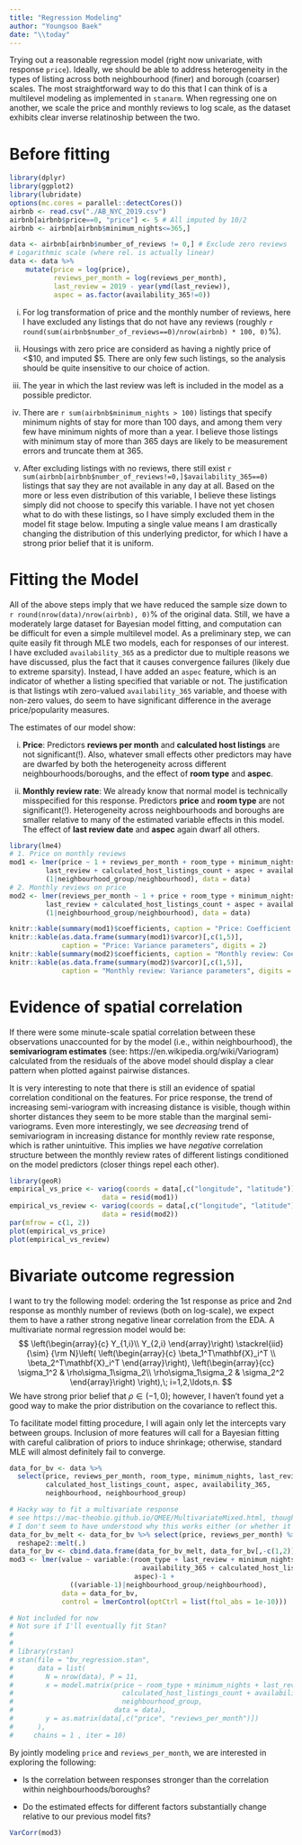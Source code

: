 ```yaml
---
title: "Regression Modeling"
author: "Youngsoo Baek"
date: "\\today"
---
```


Trying out a reasonable regression model (right now univariate, with response `price`). Ideally, we should be able to address heterogeneity in the types of listing across both neighbourhood (finer) and borough (coarser) scales. The most straightforward way to do this that I can think of is a multilevel modeling as implemented in `stanarm`. When regressing one on another, we scale the price and monthly reviews to log scale, as the dataset exhibits clear inverse relatinoship between the two.

# Before fitting

```r
library(dplyr)
library(ggplot2)
library(lubridate)
options(mc.cores = parallel::detectCores())
airbnb <- read.csv("./AB_NYC_2019.csv")
airbnb[airbnb$price==0, "price"] <- 5 # All imputed by 10/2
airbnb <- airbnb[airbnb$minimum_nights<=365,]

data <- airbnb[airbnb$number_of_reviews != 0,] # Exclude zero reviews
# Logarithmic scale (where rel. is actually linear)
data <- data %>% 
    mutate(price = log(price), 
           reviews_per_month = log(reviews_per_month),
           last_review = 2019 - year(ymd(last_review)),
           aspec = as.factor(availability_365!=0))
```


  i. For log transformation of price and the monthly number of reviews, here I have excluded any listings that do not have any reviews (roughly `r round(sum(airbnb$number_of_reviews==0)/nrow(airbnb) * 100, 0)`\%).
  
  ii. Housings with zero price are considerd as having a nightly price of <\$10, and imputed \$5. There are only few such listings, so the analysis should be quite insensitive to our choice of action.
  
  iii. The year in which the last review was left is included in the model as a possible predictor.
  
  iv. There are `r sum(airbnb$minimum_nights > 100)` listings that specify minimum nights of stay for more than 100 days, and among them very few have minimum nights of more than a year. I believe those listings with minimum stay of more than 365 days are likely to be measurement errors and truncate them at 365.
  
  v. After excluding listings with no reviews, there still exist `r sum(airbnb[airbnb$number_of_reviews!=0,]$availability_365==0)` listings that say they are not available in any day at all. Based on the more or less even distribution of this variable, I believe these listings simply did not choose to specify this variable. I have not yet chosen what to do with these listings, so I have simply excluded them in the model fit stage below. Imputing a single value means I am drastically changing the distribution of this underlying predictor, for which I have a strong prior belief that it is uniform.

# Fitting the  Model
All of the above steps imply that we have reduced the sample size down to `r round(nrow(data)/nrow(airbnb), 0)`\% of the original data. Still, we have a moderately large dataset for Bayesian model fitting, and computation can be difficult for even a simple multilevel model. As a preliminary step, we can quite easily fit through MLE two models, each for responses of our interest. I have excluded `availability_365` as a predictor due to multiple reasons we have discussed, plus the fact that it causes convergence failures (likely due to extreme sparsity). Instead, I have added an `aspec` feature, which is an indicator of whether a listing specified that variable or not. The justification is that listings wtih zero-valued `availability_365` variable, and thoese with non-zero values, do seem to have significant difference in the average price/popularity measures.

The estimates of our model show:

  i. **Price**: Predictors **reviews per month** and **calculated host listings** are not significant(!). Also, whatever small effects other predictors may have are dwarfed by both the heterogeneity across different neighbourhoods/boroughs, and the effect of **room type** and **aspec**. 
  
  ii. **Monthly review rate**: We already know that normal model is technically misspecified for this response. Predictors **price** and **room type** are not significant(!). Heterogeneity across neighbourhoods and boroughs are smaller relative to many of the estimated variable effects in this model. The effect of **last review date** and **aspec** again dwarf all others. 

```r
library(lme4)
# 1. Price on monthly reviews
mod1 <- lmer(price ~ 1 + reviews_per_month + room_type + minimum_nights + 
         last_review + calculated_host_listings_count + aspec + availability_365 + 
         (1|neighbourhood_group/neighbourhood), data = data)
# 2. Monthly reviews on price
mod2 <- lmer(reviews_per_month ~ 1 + price + room_type + minimum_nights + 
         last_review + calculated_host_listings_count + aspec + availability_365 + 
         (1|neighbourhood_group/neighbourhood), data = data)

knitr::kable(summary(mod1)$coefficients, caption = "Price: Coefficient estimates", digits = 2)
knitr::kable(as.data.frame(summary(mod1)$varcor)[,c(1,5)], 
             caption = "Price: Variance parameters", digits = 2)
knitr::kable(summary(mod2)$coefficients, caption = "Monthly review: Coefficient estiamtes", digits = 2)
knitr::kable(as.data.frame(summary(mod2)$varcor)[,c(1,5)], 
             caption = "Monthly review: Variance parameters", digits = 2)
```


# Evidence of spatial correlation
If there were some minute-scale spatial correlation between these observations unaccounted for by the model (i.e., within neighbourhood), the **semivariogram estimates** (see: https://en.wikipedia.org/wiki/Variogram) calculated from the residuals of the above model should display a clear pattern when plotted against pairwise distances. 

It is very interesting to note that there is still an evidence of spatial correlation conditional on the features. For price response, the trend of increasing semi-variogram with increasing distance is visible, though within shorter distances they seem to be more stable than the marginal semi-variograms. Even more interestingly, we see *decreasing* trend of semivariogram in increasing distance for monthly review rate response, which is rather unintuitive. This implies we have *negative* correlation structure between the monthly review rates of different listings conditioned on the model predictors (closer things repel each other).

```r
library(geoR)
empirical_vs_price <- variog(coords = data[,c("longitude", "latitude")],
                       data = resid(mod1))
empirical_vs_review <- variog(coords = data[,c("longitude", "latitude")],
                       data = resid(mod2))
par(mfrow = c(1, 2))
plot(empirical_vs_price) 
plot(empirical_vs_review)
```

# Bivariate outcome regression
I want to try the following model: ordering the 1st response as price and 2nd response as monthly number of reviews (both on log-scale), we expect them to have a rather strong negative linear correlation from the EDA. A multivariate normal regression model would be:
$$
\left(\begin{array}{c}
Y_{1,i}\\ Y_{2,i} \end{array}\right) \stackrel{iid}{\sim} {\rm N}\left(
\left(\begin{array}{c}
\beta_1^T\mathbf{X}_i^T \\
\beta_2^T\mathbf{X}_i^T
\end{array}\right),
\left(\begin{array}{cc}
\sigma_1^2 & \rho\sigma_1\sigma_2\\
\rho\sigma_1\sigma_2 & \sigma_2^2
\end{array}\right)
\right),\; i=1,2,\ldots,n.
$$
We have strong prior belief that $\rho\in (-1,0)$; however, I haven't found yet a good way to make the prior distribution on the covariance to reflect this.

To facilitate model fitting procedure, I will again only let the intercepts vary between groups. Inclusion of more features will call for a Bayesian fitting with careful calibration of priors to induce shrinkage; otherwise, standard MLE will almost definitely fail to converge. 

```r
data_for_bv <- data %>% 
  select(price, reviews_per_month, room_type, minimum_nights, last_review, 
         calculated_host_listings_count, aspec, availability_365,
         neighbourhood, neighbourhood_group)

# Hacky way to fit a multivariate response
# see https://mac-theobio.github.io/QMEE/MultivariateMixed.html, though
# I don't seem to have understood why this works either (or whether it does work)
data_for_bv_melt <- data_for_bv %>% select(price, reviews_per_month) %>% 
  reshape2::melt(.)
data_for_bv <- cbind.data.frame(data_for_bv_melt, data_for_bv[,-c(1,2)])
mod3 <- lmer(value ~ variable:(room_type + last_review + minimum_nights + 
                                 availability_365 + calculated_host_listings_count + 
                               aspec)-1 + 
               ((variable-1)|neighbourhood_group/neighbourhood),
             data = data_for_bv,
             control = lmerControl(optCtrl = list(ftol_abs = 1e-10)))
```

```r
# Not included for now
# Not sure if I'll eventually fit Stan?
# 
# 
# library(rstan)
# stan(file = "bv_regression.stan",
#      data = list(
#        N = nrow(data), P = 11,
#        x = model.matrix(price ~ room_type + minimum_nights + last_review +
#                           calculated_host_listings_count + availability_365 +
#                           neighbourhood_group,
#                         data = data),
#        y = as.matrix(data[,c("price", "reviews_per_month")])
#      ),
#     chains = 1 , iter = 10)

```

By jointly modeling `price` and `reviews_per_month`, we are interested in exploring the following:

  * Is the correlation between responses stronger than the correlation within neighbourhoods/boroughs?
  
  * Do the estimated effects for different factors substantially change relative to our previous model fits?

```r
VarCorr(mod3)
```

